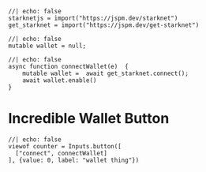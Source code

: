 ```ojs
//| echo: false
starknetjs = import("https://jspm.dev/starknet")
get_starknet = import("https://jspm.dev/get-starknet")
```

```ojs
//| echo: false
mutable wallet = null;
```

```ojs
//| echo: false
async function connectWallet(e)  {
    mutable wallet =  await get_starknet.connect();
    await wallet.enable()
}
```
# Incredible Wallet Button
```ojs
//| echo: false
viewof counter = Inputs.button([
  ["connect", connectWallet]
], {value: 0, label: "wallet thing"})
```

